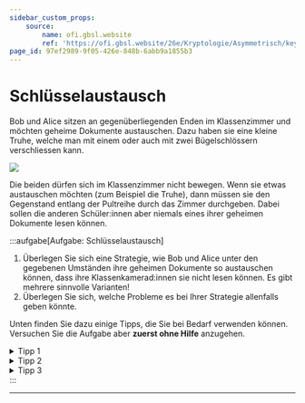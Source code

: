 ```yaml
---
sidebar_custom_props:
    source:
        name: ofi.gbsl.website
        ref: 'https://ofi.gbsl.website/26e/Kryptologie/Asymmetrisch/key-exchange'
page_id: 97ef2989-9f05-426e-848b-6abb9a1855b3
---
```


# Schlüsselaustausch

Bob und Alice sitzen an gegenüberliegenden Enden im Klassenzimmer und möchten geheime Dokumente austauschen. Dazu haben sie eine kleine Truhe, welche man mit einem oder auch mit zwei Bügelschlössern verschliessen kann.

![](img/szenario-truhe-austauschen.png)

Die beiden dürfen sich im Klassenzimmer nicht bewegen. Wenn sie etwas austauschen möchten (zum Beispiel die Truhe), dann müssen sie den Gegenstand entlang der Pultreihe durch das Zimmer durchgeben. Dabei sollen die anderen Schüler:innen aber niemals eines ihrer geheimen Dokumente lesen können.

:::aufgabe[Aufgabe: Schlüsselaustausch]

1. Überlegen Sie sich eine Strategie, wie Bob und Alice unter den gegebenen Umständen ihre geheimen Dokumente so austauschen können, dass ihre Klassenkamerad:innen sie nicht lesen können. Es gibt mehrere sinnvolle Varianten!
2. Überlegen Sie sich, welche Probleme es bei Ihrer Strategie allenfalls geben könnte.

Unten finden Sie dazu einige Tipps, die Sie bei Bedarf verwenden können. Versuchen Sie die Aufgabe aber **zuerst ohne Hilfe** anzugehen.

<details>
    <summary>Tipp 1</summary>
    <div>
        Bob und Alice dürfen offene Bügelschlösser durch das Klassenzimmer durchgeben. Schlimmstenfalls
        schliesst jemand halt das Schloss — die Sicherheit der geheimen Dokument wird dadurch aber nicht
        gefährdet.
    </div>
</details>

<details>
    <summary>Tipp 2</summary>
    <div>Man kann die Box auch mit zwei Schlössern gleichzeitig verschliessen. Was könnte das bringen?</div>
</details>

<details>
    <summary>Tipp 3</summary>
    <div>Für die ideale Lösung braucht es eine vertrauenswürdige Drittperson.</div>
</details>
:::

---
